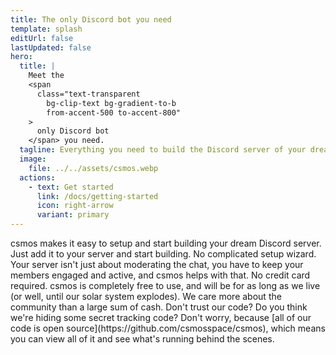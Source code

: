 ```yaml
---
title: The only Discord bot you need
template: splash
editUrl: false
lastUpdated: false
hero:
  title: |
    Meet the
    <span
      class="text-transparent
        bg-clip-text bg-gradient-to-b
        from-accent-500 to-accent-800"
    >
      only Discord bot 
    </span> you need.
  tagline: Everything you need to build the Discord server of your dreams. No need for any more bots.
  image:
    file: ../../assets/csmos.webp
  actions:
    - text: Get started
      link: /docs/getting-started
      icon: right-arrow
      variant: primary
---
```



<CardGrid stagger>
  <Card title="Easy to setup" icon="rocket">
    csmos makes it easy to setup and start building your dream Discord server.
    Just add it to your server and start building. No complicated setup wizard.
  </Card>
  <Card title="Keep your members engaged" icon="puzzle">
    Your server isn't just about moderating the chat, you have to keep your
    members engaged and active, and csmos helps with that.
  </Card>
  <Card title="Best of all, it's free!" icon="star">
    No credit card required. csmos is completely free to use, and will be for as
    long as we live (or well, until our solar system explodes). We care more
    about the community than a large sum of cash.
  </Card>
  <Card title="We're open source" icon="github">
    Don't trust our code? Do you think we're hiding some secret tracking code?
    Don't worry, because [all of our code is open
    source](https://github.com/csmosspace/csmos), which means you can view all
    of it and see what's running behind the scenes.
  </Card>
</CardGrid>

<CardMouseMoveScript client:only />